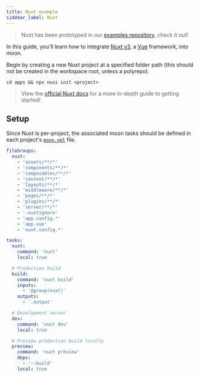 ```yaml
---
title: Nuxt example
sidebar_label: Nuxt
---
```



> Nuxt has been prototyped in our
> [examples repository](https://github.com/moonrepo/examples/tree/master/apps/nuxt-app), check it
> out!

In this guide, you'll learn how to integrate [Nuxt v3](https://v3.nuxtjs.org), a [Vue](./vue)
framework, into moon.

Begin by creating a new Nuxt project at a specified folder path (this should not be created in the
workspace root, unless a polyrepo).

```shell
cd apps && npx nuxi init <project>
```

> View the [official Nuxt docs](https://v3.nuxtjs.org/getting-started/installation/) for a more
> in-depth guide to getting started!

## Setup

Since Nuxt is per-project, the associated moon tasks should be defined in each project's
[`moon.yml`](../../config/project) file.

```yaml title="<project>/moon.yml"
fileGroups:
  nuxt:
    - 'assets/**/*'
    - 'components/**/*'
    - 'composables/**/*'
    - 'content/**/*'
    - 'layouts/**/*'
    - 'middleware/**/*'
    - 'pages/**/*'
    - 'plugins/**/*'
    - 'server/**/*'
    - '.nuxtignore'
    - 'app.config.*'
    - 'app.vue'
    - 'nuxt.config.*'

tasks:
  nuxt:
    command: 'nuxt'
    local: true

  # Production build
  build:
    command: 'nuxt build'
    inputs:
      - '@group(nuxt)'
    outputs:
      - '.output'

  # Development server
  dev:
    command: 'nuxt dev'
    local: true

  # Preview production build locally
  preview:
    command: 'nuxt preview'
    deps:
      - '~:build'
    local: true
```
